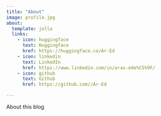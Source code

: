 ```yaml
---
title: "About"
image: profile.jpg
about:
  template: jolla
  links:
    - icon: huggingface
      text: Huggingface
      href: https://huggingface.co/Ar-Ed
    - icon: linkedin
      text: LinkedIn
      href: https://www.linkedin.com/in/aras-ede%C5%9F/
    - icon: github
      text: Github
      href: https://github.com//Ar-Ed

---
```


About this blog
